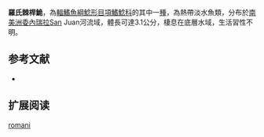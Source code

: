 {{Speciesbox
| name = 羅氏棘桿鮠
| image = 
| image_width = 250px
| status = NE
| status_system = IUCN3.1
| genus = Centromochlus
| species = romani
| authority = [[Mees|Mees]], 1988
| synonyms = *''Tatia romani '',Mees, 1988 
}}
'''羅氏棘桿鮠'''，為[[輻鰭魚綱|輻鰭魚綱]][[鯰形目|鯰形目]][[項鰭鯰科|項鰭鯰科]]的其中一[[種|種]]，為熱帶淡水魚類，分布於[[南美洲|南美洲]][[委內瑞拉|委內瑞拉]]San Juan河流域，體長可達3.1公分，棲息在底層水域，生活習性不明。
==参考文献==
*{{FishBase_species|genus=Centromochlus|species=romani|year=2015|month=5}}

== 扩展阅读 ==
{{refbegin}}
{{wikispecies-inline|Centromochlus romani|羅氏棘桿鮠}}
{{refend}}
{{Taxonbar|from=Q5551234}}

[[Category:棘桿鮠屬|romani]]